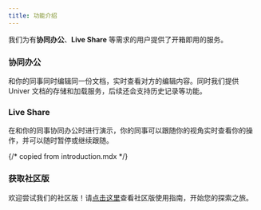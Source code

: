 ```yaml
---
title: 功能介绍
---
```


我们为有**协同办公**、**Live Share** 等需求的用户提供了开箱即用的服务。

### 协同办公

和你的同事同时编辑同一份文档，实时查看对方的编辑内容。同时我们提供 Univer 文档的存储和加载服务，后续还会支持历史记录等功能。

### Live Share

在和你的同事协同办公时进行演示，你的同事可以跟随你的视角实时查看你的操作，并可以随时暂停或继续跟随。

{/* copied from introduction.mdx */}

### 获取社区版
欢迎尝试我们的社区版！请[点击这里](/enterprises/trial-version)查看社区版使用指南，开始您的探索之旅。
